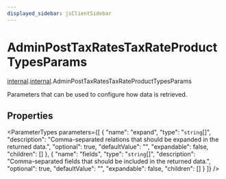 ```yaml
---
displayed_sidebar: jsClientSidebar
---
```



# AdminPostTaxRatesTaxRateProductTypesParams

[internal](../../modules/internal.mdx).[internal](../modules/internal.internal.mdx).AdminPostTaxRatesTaxRateProductTypesParams

Parameters that can be used to configure how data is retrieved.

## Properties

<ParameterTypes parameters={[
  {
    "name": "expand",
    "type": "`string`[]",
    "description": "Comma-separated relations that should be expanded in the returned data.",
    "optional": true,
    "defaultValue": "",
    "expandable": false,
    "children": []
  },
  {
    "name": "fields",
    "type": "`string`[]",
    "description": "Comma-separated fields that should be included in the returned data.",
    "optional": true,
    "defaultValue": "",
    "expandable": false,
    "children": []
  }
]} />
